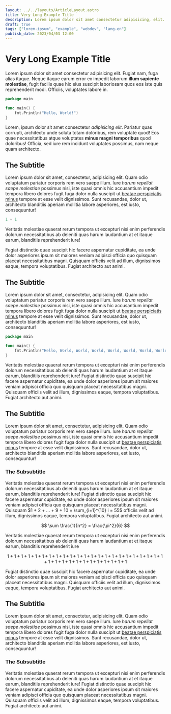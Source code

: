 ```yaml
---
layout: ../../layouts/ArticleLayout.astro
title: Very Long Example Title
description: Lorem ipsum dolor sit amet consectetur adipisicing, elit. Itaque placeat quis, non et. Autem molestias nemo, distinctio, consectetur suscipit vero.
draft: true
tags: ["lorem-ipsum", "example", "webdev", "lang-en"]
publish_date: 2023/04/03 12:00
---
```


# Very Long Example Title

Lorem ipsum dolor sit amet consectetur adipisicing elit. Fugiat nam, fuga alias itaque. Neque itaque earum error ex impedit laborum **illum sapiente molestiae**, fugit facilis quae hic eius suscipit laboriosam quos eos iste quis reprehenderit modi. Officiis, voluptates labore in.

```go
package main

func main() {
	fmt.Println("Hello, World!")
}
```

Lorem, ipsum dolor sit amet consectetur _adipisicing elit_. Pariatur quas corrupti, architecto unde soluta totam doloribus, rem voluptate quod! Eos quae necessitatibus atque voluptates **minus magni temporibus** quod doloribus! Officia, sed iure rem incidunt voluptates possimus, nam neque quam architecto.

## The Subtitle

Lorem ipsum dolor sit amet, consectetur, adipisicing elit. Quam odio voluptatum pariatur corporis rem vero saepe illum. Iure _harum repellat saepe molestiae_ possimus nisi, iste quasi omnis hic accusantium impedit tempora libero dolores fugit fuga dolor nulla suscipit ut [beatae perspiciatis minus](//archlinux.org) tempore at esse velit dignissimos. Sunt recusandae, dolor ut, architecto blanditiis aperiam mollitia labore asperiores, est iusto, consequuntur!

```go
1 + 1
```

Veritatis molestiae quaerat rerum tempora ut excepturi nisi enim perferendis dolorum necessitatibus ab deleniti quas harum laudantium at et itaque earum, blanditiis reprehenderit iure!


<ExampleFraction client:load />

Fugiat distinctio quae suscipit hic facere aspernatur cupiditate, ea unde dolor asperiores ipsum sit maiores veniam adipisci officia quo quisquam placeat necessitatibus magni. Quisquam officiis velit ad illum, dignissimos eaque, tempora voluptatibus. Fugiat architecto aut animi.

## The Subtitle

Lorem ipsum dolor sit amet, consectetur, adipisicing elit. Quam odio voluptatum pariatur corporis rem vero saepe illum. Iure _harum repellat saepe molestiae_ possimus nisi, iste quasi omnis hic accusantium impedit tempora libero dolores fugit fuga dolor nulla suscipit ut [beatae perspiciatis minus](//archlinux.org) tempore at esse velit dignissimos. Sunt recusandae, dolor ut, architecto blanditiis aperiam mollitia labore asperiores, est iusto, consequuntur!

```go
package main

func main() {
	fmt.Println("Hello, World, World, World, World, World, World, World, World, World, World, World, World, World, World, World, World, World, World, World, World, World, World, World, World, World, World, World, World, World, World, World, World, World, World, World, World, World, World, World, World, World, World, World, World, World, World, World, World, World, World, World, World, World, World, World, World, World, World, World, World, World, World, World, World, World, World!")
}
```

Veritatis molestiae quaerat rerum tempora ut excepturi nisi enim perferendis dolorum necessitatibus ab deleniti quas harum laudantium at et itaque earum, blanditiis reprehenderit iure! Fugiat distinctio quae suscipit hic facere aspernatur cupiditate, ea unde dolor asperiores ipsum sit maiores veniam adipisci officia quo quisquam placeat necessitatibus magni. Quisquam officiis velit ad illum, dignissimos eaque, tempora voluptatibus. Fugiat architecto aut animi.

## The Subtitle

Lorem ipsum dolor sit amet, consectetur, adipisicing elit. Quam odio voluptatum pariatur corporis rem vero saepe illum. Iure _harum repellat saepe molestiae_ possimus nisi, iste quasi omnis hic accusantium impedit tempora libero dolores fugit fuga dolor nulla suscipit ut [beatae perspiciatis minus](//archlinux.org) tempore at esse velit dignissimos. Sunt recusandae, dolor ut, architecto blanditiis aperiam mollitia labore asperiores, est iusto, consequuntur!

### The Subsubtitle

Veritatis molestiae quaerat rerum tempora ut excepturi nisi enim perferendis dolorum necessitatibus ab deleniti quas harum laudantium at et itaque earum, blanditiis reprehenderit iure! Fugiat distinctio quae suscipit hic facere aspernatur cupiditate, ea unde dolor asperiores ipsum sit maiores veniam adipisci officia quo quisquam placeat necessitatibus magni. Quisquam $1 + 2 + ... + 9 + 10 = \sum_{i=1}^{10} i = 55$ officiis velit ad illum, dignissimos eaque, tempora voluptatibus. Fugiat architecto aut animi.

$$
\sum \frac{1}{n^2} = \frac{\pi^2}{6}
$$

Veritatis molestiae quaerat rerum tempora ut excepturi nisi enim perferendis dolorum necessitatibus ab deleniti quas harum laudantium at et itaque earum, blanditiis reprehenderit iure

$$
1+1+1+1+1+1+1+1+1+1+1+1+1+1+1+1+1+1+1+1+1+1+1+1+1+1+1+1+1+1+1+1+1+1+1
$$

Fugiat distinctio quae suscipit hic facere aspernatur cupiditate, ea unde dolor asperiores ipsum sit maiores veniam adipisci officia quo quisquam placeat necessitatibus magni. Quisquam officiis velit ad illum, dignissimos eaque, tempora voluptatibus. Fugiat architecto aut animi.

## The Subtitle

Lorem ipsum dolor sit amet, consectetur, adipisicing elit. Quam odio voluptatum pariatur corporis rem vero saepe illum. Iure _harum repellat saepe molestiae_ possimus nisi, iste quasi omnis hic accusantium impedit tempora libero dolores fugit fuga dolor nulla suscipit ut [beatae perspiciatis minus](//archlinux.org) tempore at esse velit dignissimos. Sunt recusandae, dolor ut, architecto blanditiis aperiam mollitia labore asperiores, est iusto, consequuntur!

### The Subsubtitle

Veritatis molestiae quaerat rerum tempora ut excepturi nisi enim perferendis dolorum necessitatibus ab deleniti quas harum laudantium at et itaque earum, blanditiis reprehenderit iure! Fugiat distinctio quae suscipit hic facere aspernatur cupiditate, ea unde dolor asperiores ipsum sit maiores veniam adipisci officia quo quisquam placeat necessitatibus magni. Quisquam officiis velit ad illum, dignissimos eaque, tempora voluptatibus. Fugiat architecto aut animi.
